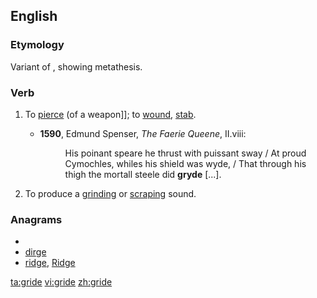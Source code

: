 ==English==
===Etymology===
Variant of {{term|gird}}, showing metathesis.

===Verb===
{{en-verb|grides|griding|grided}}

# {{obsolete|poetic}} To [[pierce]] (of a weapon]]; to [[wound]], [[stab]].
#*'''1590''', Edmund Spenser, ''The Faerie Queene'', II.viii:
#*:His poinant speare he thrust with puissant sway / At proud Cymochles, whiles his shield was wyde, / That through his thigh the mortall steele did '''gryde''' [...].
# To produce a [[grind]]ing or [[scrape|scraping]] sound.

===Anagrams===
* {{alphagram|degir}}
* [[dirge#English|dirge]]
* [[ridge#English|ridge]], [[Ridge#English|Ridge]]

[[ta:gride]]
[[vi:gride]]
[[zh:gride]]